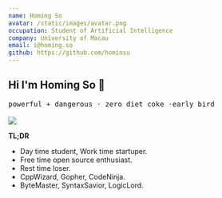 ```yaml
---
name: Homing So
avatar: /static/images/avatar.png
occupation: Student of Artificial Intelligence
company: University of Macau
email: i@homing.so
github: https://github.com/hominsu
---
```


## Hi I'm Homing So 👋

<div className="text-center">
  <samp>
    <a className="no-underline">powerful + dangerous</a> ·
    <a className="no-underline">zero diet coke</a> ·<a className="no-underline">early bird</a>
  </samp>
  <br/>
  <br/>
  <a href="https://github.com/hominsu">
    <img align="center" src="https://github-readme-stats.vercel.app/api/top-langs/?username=hominsu&layout=compact" />
  </a>
</div>

**TL;DR**

- Day time student, Work time startuper.
- Free time open source enthusiast.
- Rest time loser.
- CppWizard, Gopher, CodeNinja.
- ByteMaster, SyntaxSavior, LogicLord.
